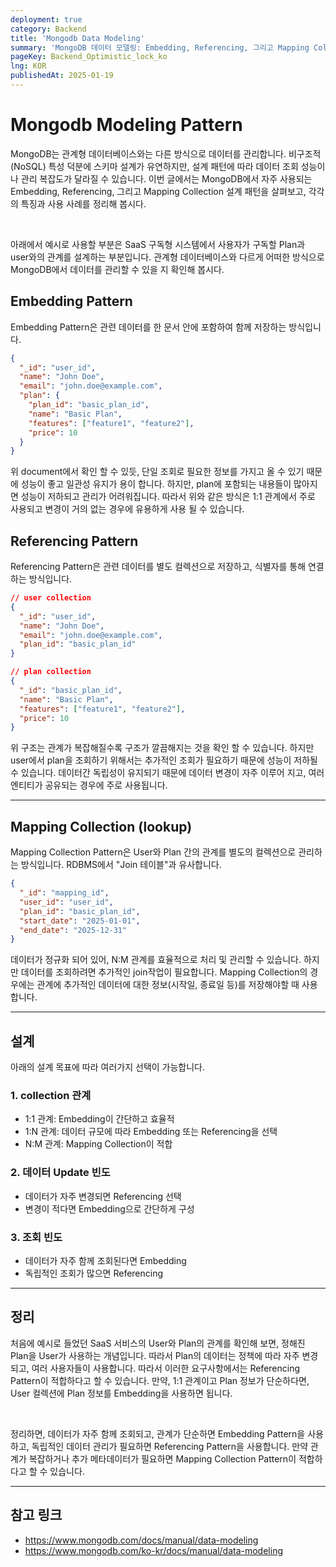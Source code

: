 ```yaml
---
deployment: true
category: Backend
title: 'Mongodb Data Modeling'
summary: 'MongoDB 데이터 모델링: Embedding, Referencing, 그리고 Mapping Collection 패턴'
pageKey: Backend_Optimistic_lock_ko
lng: KOR
publishedAt: 2025-01-19 
---
```


# Mongodb Modeling Pattern

MongoDB는 관계형 데이터베이스와는 다른 방식으로 데이터를 관리합니다. 비구조적(NoSQL) 특성 덕분에 스키마 설계가 유연하지만, 설계 패턴에 따라 데이터 조회 성능이나 관리 복잡도가 달라질 수 있습니다. 이번 글에서는 MongoDB에서 자주 사용되는 Embedding, Referencing, 그리고 Mapping Collection 설계 패턴을 살펴보고, 각각의 특징과 사용 사례를 정리해 봅시다.

<br />

아래에서 예시로 사용할 부분은 SaaS 구독형 시스템에서 사용자가 구독할 Plan과 user와의 관계를 설계하는 부분입니다. 관계형 데이터베이스와 다르게 어떠한 방식으로 MongoDB에서 데이터를 관리할 수 있을 지 확인해 봅시다.

## Embedding Pattern

Embedding Pattern은 관련 데이터를 한 문서 안에 포함하여 함께 저장하는 방식입니다.

```json title="Embedding Pattern" showLineNumbers
{
  "_id": "user_id",
  "name": "John Doe",
  "email": "john.doe@example.com",
  "plan": {
    "plan_id": "basic_plan_id",
    "name": "Basic Plan",
    "features": ["feature1", "feature2"],
    "price": 10
  }
}
```

위 document에서 확인 할 수 있듯, 단일 조회로 필요한 정보를 가지고 올 수 있기 때문에 성능이 좋고 일관성 유지가 용이 합니다. 하지만, plan에 포함되는 내용들이 많아지면 성능이 저하되고 관리가 어려워집니다. 따라서 위와 같은 방식은 1:1 관계에서 주로 사용되고 변경이 거의 없는 경우에 유용하게 사용 될 수 있습니다.

## Referencing Pattern

Referencing Pattern은 관련 데이터를 별도 컬렉션으로 저장하고, 식별자를 통해 연결하는 방식입니다.

```json title="Referencing Pattern" showLineNumbers
// user collection
{
  "_id": "user_id",
  "name": "John Doe",
  "email": "john.doe@example.com",
  "plan_id": "basic_plan_id"
}

// plan collection
{
  "_id": "basic_plan_id",
  "name": "Basic Plan",
  "features": ["feature1", "feature2"],
  "price": 10
}
```

위 구조는 관계가 복잡해질수록 구조가 깔끔해지는 것을 확인 할 수 있습니다. 하지만 user에서 plan을 조회하기 위해서는 추가적인 조회가 필요하기 때문에 성능이 저하될 수 있습니다. 데이터간 독립성이 유지되기 때문에 데이터 변경이 자주 이루어 지고, 여러 엔티티가 공유되는 경우에 주로 사용됩니다.

---

## Mapping Collection (lookup)

Mapping Collection Pattern은 User와 Plan 간의 관계를 별도의 컬렉션으로 관리하는 방식입니다. RDBMS에서 "Join 테이블"과 유사합니다. 

```json title="Referencing Pattern" showLineNumbers
{
  "_id": "mapping_id",
  "user_id": "user_id",
  "plan_id": "basic_plan_id",
  "start_date": "2025-01-01",
  "end_date": "2025-12-31"
}
```

데이터가 정규화 되어 있어, N:M 관계를 효율적으로 처리 및 관리할 수 있습니다. 하지만 데이터를 조회하려면 추가적인 join작업이 필요합니다. Mapping Collection의 경우에는 관계에 추가적인 데이터에 대한 정보(시작일, 종료일 등)를 저장해야할 때 사용합니다.

---

## 설계

아래의 설계 목표에 따라 여러가지 선택이 가능합니다.

### 1. collection 관계

- 1:1 관계: Embedding이 간단하고 효율적
- 1:N 관계: 데이터 규모에 따라 Embedding 또는 Referencing을 선택
- N:M 관계: Mapping Collection이 적합

### 2. 데이터 Update 빈도

- 데이터가 자주 변경되면 Referencing 선택
- 변경이 적다면 Embedding으로 간단하게 구성

### 3. 조회 빈도

- 데이터가 자주 함께 조회된다면 Embedding
- 독립적인 조회가 많으면 Referencing

---

## 정리

처음에 예시로 들었던 SaaS 서비스의 User와 Plan의 관계를 확인해 보면, 정해진 Plan을 User가 사용하는 개념입니다. 따라서 Plan의 데이터는 정책에 따라 자주 변경되고, 여러 사용자들이 사용합니다. 따라서 이러한 요구사항에서는 Referencing Pattern이 적합하다고 할 수 있습니다. 만약, 1:1 관계이고 Plan 정보가 단순하다면, User 컬렉션에 Plan 정보를 Embedding을 사용하면 됩니다. 


<br />

정리하면, 데이터가 자주 함께 조회되고, 관계가 단순하면 Embedding Pattern을 사용하고, 독립적인 데이터 관리가 필요하면 Referencing Pattern을 사용합니다. 만약 관계가 복잡하거나 추가 메타데이터가 필요하면 Mapping Collection Pattern이 적합하다고 할 수 있습니다.

---

## 참고 링크

- https://www.mongodb.com/docs/manual/data-modeling
- https://www.mongodb.com/ko-kr/docs/manual/data-modeling
